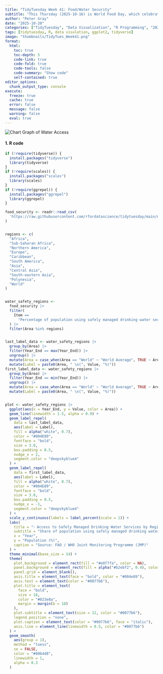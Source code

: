```yaml
---
title: "TidyTuesday Week 41: Food/Water Security"
subtitle: "This Thursday (2025-10-16) is World Food Day, which celebrates the foundation of The Food and Agriculture Organization of the United Nations (FAO), which turns 80 this week! To mark this occasion, this week we're looking at the FAO's Suite of Food Security Indicators."
author: "Peter Gray"
date: "2025-10-20" 
categories: ["TidyTuesday", "Data Visualization", "R Programming", "2025"]
tags: [tidytuesday, R, data visulation, ggplot2, tidyverse]
image: "thumbnails/TidyTues_Week41.png"
format:
  html:
    toc: true
    toc-depth: 5
    code-link: true
    code-fold: true
    code-tools: false
    code-summary: "Show code"
    self-contained: true
editor_options: 
  chunk_output_type: console
execute: 
  freeze: true                                                  
  cache: true                                                   
  error: false
  message: false
  warning: false
  eval: true
---
```


![Chart](thumbnails/TidyTues_Week41.png){#fig-singlechart}
Graph of Water Access 



#### 1. R code

```r
if (!require(tidyverse)) {
  install.packages("tidyverse")
  library(tidyverse)
}
if (!require(scales)) {
  install.packages("scales")
  library(scales)
}
if (!require(ggrepel)) {
  install.packages("ggrepel")
  library(ggrepel)
}

food_security <- readr::read_csv(
  'https://raw.githubusercontent.com/rfordatascience/tidytuesday/main/data/2025/2025-10-14/food_security.csv'
)


regions <- c(
  "Africa",
  "Sub-Saharan Africa",
  "Northern America",
  "Europe",
  "Caribbean",
  "South America",
  "Asia",
  "Central Asia",
  "South-eastern Asia",
  "Polynesia",
  "World"
)


water_safety_regions <-
  food_security |>
  filter(
    Item ==
      "Percentage of population using safely managed drinking water services (percent)"
  ) |>
  filter(Area %in% regions)


last_label_data <- water_safety_regions |>
  group_by(Area) |>
  filter(Year_End == max(Year_End)) |>
  ungroup() |>
  mutate(Area = case_when(Area == "World" ~ "World Average", TRUE ~ Area)) |>
  mutate(Label = paste0(Area, " \n(", Value, "%)"))
first_label_data <- water_safety_regions |>
  group_by(Area) |>
  filter(Year_End == min(Year_End)) |>
  ungroup() |>
  mutate(Area = case_when(Area == "World" ~ "World Average", TRUE ~ Area)) |>
  mutate(Label = paste0(Area, " \n(", Value, "%)"))


plot <- water_safety_regions |>
  ggplot(aes(x = Year_End, y = Value, color = Area)) +
  geom_line(linewidth = 1.5, alpha = 0.9) +
  geom_label_repel(
    data = last_label_data,
    aes(label = Label),
    fill = alpha("white", 0.7),
    color = "#004E89",
    fontface = "bold",
    size = 3.8,
    box.padding = 0.5,
    nudge_x = 2,
    segment.color = "deepskyblue4"
  ) +
  geom_label_repel(
    data = first_label_data,
    aes(label = Label),
    fill = alpha("white", 0.7),
    color = "#004E89",
    fontface = "bold",
    size = 3.8,
    box.padding = 0.5,
    nudge_x = -1,
    segment.color = "deepskyblue4"
  ) +
  scale_y_continuous(labels = label_percent(scale = 1)) +
  labs(
    title = "💧 Access to Safely Managed Drinking Water Services by Region 🌍",
    subtitle = "Share of population using safely managed drinking water (percent)",
    x = "Year",
    y = "Population (%)",
    caption = "Source: FAO / WHO Joint Monitoring Programme (JMP)"
  ) +
  theme_minimal(base_size = 14) +
  theme(
    plot.background = element_rect(fill = "#e0f7fa", color = NA),
    panel.background = element_rect(fill = alpha("#b2ebf2", 0.4), color = NA),
    panel.grid = element_blank(),
    axis.title = element_text(face = "bold", color = "#004e89"),
    axis.text = element_text(color = "#0077b6"),
    plot.title = element_text(
      face = "bold",
      size = 18,
      color = "#023e8a",
      margin = margin(b = 10)
    ),
    plot.subtitle = element_text(size = 12, color = "#0077b6"),
    legend.position = "none",
    plot.caption = element_text(color = "#0077b6", face = "italic"),
    axis.line = element_line(linewidth = 0.5, color = "#0077b6")
  ) +
  geom_smooth(
    aes(group = 1),
    method = "loess",
    se = FALSE,
    color = "#00b4d8",
    linewidth = 1,
    alpha = 0.3
  )

```
